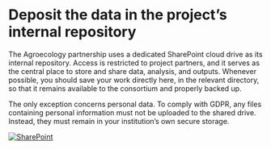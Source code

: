 # Deposit the data in the project's internal repository

The Agroecology partnership uses a dedicated SharePoint cloud drive as its internal repository. Access is restricted to project partners, and it serves as the central place to store and share data, analysis, and outputs. Whenever possible, you should save your work directly here, in the relevant directory, so that it remains available to the consortium and properly backed up.

The only exception concerns personal data. To comply with GDPR, any files containing personal information must not be uploaded to the shared drive. Instead, they must remain in your institution’s own secure storage.

[![SharePoint](https://img.shields.io/badge/Agroecology%20SharePoint-8DBF37?style=for-the-badge&logo=files&logoColor=white)](https://ilvo.sharepoint.com/sites/AGROECOLOGY_Partnership2)
